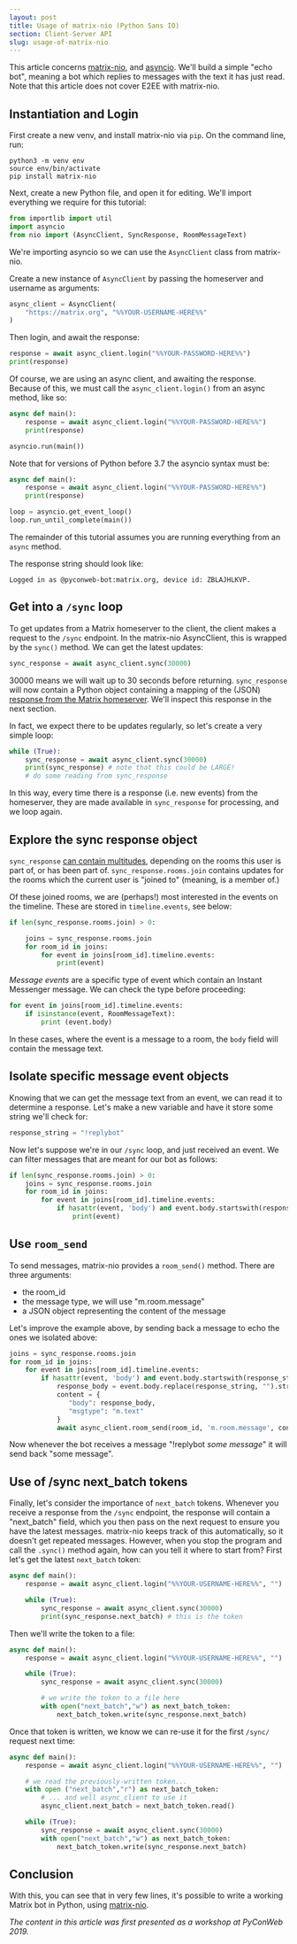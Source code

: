 ```yaml
---
layout: post
title: Usage of matrix-nio (Python Sans IO)
section: Client-Server API
slug: usage-of-matrix-nio
---
```


This article concerns [matrix-nio](https://github.com/poljar/matrix-nio), and [asyncio](https://docs.python.org/3/library/asyncio.html). We'll build a simple "echo bot", meaning a bot which replies to messages with the text it has just read. Note that this article does not cover E2EE with matrix-nio.

## Instantiation and Login

First create a new venv, and install matrix-nio via `pip`. On the command line, run:

```unix
python3 -m venv env
source env/bin/activate
pip install matrix-nio
```

Next, create a new Python file, and open it for editing. We'll import everything we require for this tutorial:

```python
from importlib import util
import asyncio
from nio import (AsyncClient, SyncResponse, RoomMessageText)
```

We're importing asyncio so we can use the `AsyncClient` class from matrix-nio.

Create a new instance of `AsyncClient` by passing the homeserver and username as arguments:

```python
async_client = AsyncClient(
    "https://matrix.org", "%%YOUR-USERNAME-HERE%%"
)
```

Then login, and await the response:

```python
response = await async_client.login("%%YOUR-PASSWORD-HERE%%")
print(response)
```

Of course, we are using an async client, and awaiting the response. Because of this, we must call the `async_client.login()` from an async method, like so:

```python
async def main():
    response = await async_client.login("%%YOUR-PASSWORD-HERE%%")
    print(response)

asyncio.run(main())
```

Note that for versions of Python before 3.7 the asyncio syntax must be:

```python
async def main():
    response = await async_client.login("%%YOUR-PASSWORD-HERE%%")
    print(response)

loop = asyncio.get_event_loop()
loop.run_until_complete(main())
```

The remainder of this tutorial assumes you are running everything from an `async` method.

The response string should look like:

```unix
Logged in as @pyconweb-bot:matrix.org, device id: ZBLAJHLKVP.
```

## Get into a `/sync` loop

To get updates from a Matrix homeserver to the client, the client makes a request to the `/sync` endpoint. In the matrix-nio AsyncClient, this is wrapped by the `sync()` method. We can get the latest updates:

```python
sync_response = await async_client.sync(30000)
```

30000 means we will wait up to 30 seconds before returning. `sync_response` will now contain a Python object containing a mapping of the (JSON) [response from the Matrix homeserver](https://matrix.org/docs/spec/client_server/latest#get-matrix-client-r0-sync). We'll inspect this response in the next section.

In fact, we expect there to be updates regularly, so let's create a very simple loop:

```python
while (True):
    sync_response = await async_client.sync(30000)
    print(sync_response) # note that this could be LARGE!
    # do some reading from sync_response
```

In this way, every time there is a response (i.e. new events) from the homeserver, they are made available in `sync_response` for processing, and we loop again.

## Explore the sync response object

`sync_response` [can contain multitudes](https://matrix.org/docs/spec/client_server/latest#get-matrix-client-r0-sync), depending on the rooms this user is part of, or has been part of. `sync_response.rooms.join` contains updates for the rooms which the current user is "joined to" (meaning, is a member of.)

Of these joined rooms, we are (perhaps!) most interested in the events on the timeline. These are stored in `timeline.events`, see below:

```python
if len(sync_response.rooms.join) > 0:

    joins = sync_response.rooms.join
    for room_id in joins:
        for event in joins[room_id].timeline.events:
            print(event)
```

*Message events* are a specific type of event which contain an Instant Messenger message. We can check the type before proceeding:

```python
for event in joins[room_id].timeline.events:
    if isinstance(event, RoomMessageText):
        print (event.body)
```

In these cases, where the event is a message to a room, the `body` field will contain the message text.

## Isolate specific message event objects

Knowing that we can get the message text from an event, we can read it to determine a response. Let's make a new variable and have it store some string we'll check for:

```python
response_string = "!replybot"
```

Now let's suppose we're in our `/sync` loop, and just received an event. We can filter messages that are meant for our bot as follows:

```python
if len(sync_response.rooms.join) > 0:
    joins = sync_response.rooms.join
    for room_id in joins:
        for event in joins[room_id].timeline.events:
            if hasattr(event, 'body') and event.body.startswith(response_string):
                print(event)
```

## Use `room_send`

To send messages, matrix-nio provides a `room_send()` method. There are three arguments:

* the room_id
* the message type, we will use "m.room.message"
* a JSON object representing the content of the message

Let's improve the example above, by sending back a message to echo the ones we isolated above:

```python
joins = sync_response.rooms.join
for room_id in joins:
    for event in joins[room_id].timeline.events:
        if hasattr(event, 'body') and event.body.startswith(response_string):
            response_body = event.body.replace(response_string, "").strip()
            content = {
               "body": response_body,
               "msgtype": "m.text"
            }
            await async_client.room_send(room_id, 'm.room.message', content)
```

Now whenever the bot receives a message "!replybot *some message*" it will send back "some message".

## Use of /sync next_batch tokens

Finally, let's consider the importance of `next_batch` tokens. Whenever you receive a response from the `/sync` endpoint, the response will contain a "next_batch" field, which you then pass on the next request to ensure you have the latest messages. matrix-nio keeps track of this automatically, so it doesn't get repeated messages. However, when you stop the program and call the `.sync()` method again, how can you tell it where to start from? First let's get the latest `next_batch` token:

```python
async def main():
    response = await async_client.login("%%YOUR-USERNAME-HERE%%", "")

    while (True):
        sync_response = await async_client.sync(30000)
        print(sync_response.next_batch) # this is the token
```

Then we'll write the token to a file:

```python
async def main():
    response = await async_client.login("%%YOUR-USERNAME-HERE%%", "")

    while (True):
        sync_response = await async_client.sync(30000)

        # we write the token to a file here
        with open("next_batch","w") as next_batch_token:
            next_batch_token.write(sync_response.next_batch)
```

Once that token is written, we know we can re-use it for the first `/sync/` request next time:

```python
async def main():
    response = await async_client.login("%%YOUR-USERNAME-HERE%%", "")

    # we read the previously-written token...
    with open ("next_batch","r") as next_batch_token:
        # ... and well async_client to use it
        async_client.next_batch = next_batch_token.read()

    while (True):
        sync_response = await async_client.sync(30000)
        with open("next_batch","w") as next_batch_token:
            next_batch_token.write(sync_response.next_batch)
```

## Conclusion

With this, you can see that in very few lines, it's possible to write a working Matrix bot in Python, using [matrix-nio](https://github.com/poljar/matrix-nio).

*The content in this article was first presented as a workshop at PyConWeb 2019.*
